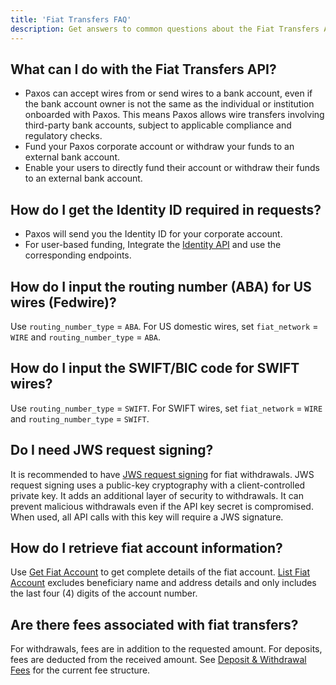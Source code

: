 ```yaml
---
title: 'Fiat Transfers FAQ'
description: Get answers to common questions about the Fiat Transfers API.
---
```



## What can I do with the Fiat Transfers API?

- Paxos can accept wires from or send wires to a bank account, even if the bank account owner is not the same as the individual or institution onboarded with Paxos. This means Paxos allows wire transfers involving third-party bank accounts, subject to applicable compliance and regulatory checks.
- Fund your Paxos corporate account or withdraw your funds to an external bank account.
- Enable your users to directly fund their account or withdraw their funds to an external bank account.

## How do I get the Identity ID required in requests?

- Paxos will send you the Identity ID for your corporate account.
- For user-based funding, Integrate the [Identity API](/api-reference/endpoints/identity) and use the corresponding endpoints. 

## How do I input the routing number (ABA) for US wires (Fedwire)?

Use `routing_number_type` = `ABA`. For US domestic wires, set `fiat_network` = `WIRE` and `routing_number_type` = `ABA`. 

## How do I input the SWIFT/BIC code for SWIFT wires?

Use `routing_number_type` = `SWIFT`. For SWIFT wires, set `fiat_network` = `WIRE` and `routing_number_type` = `SWIFT`.

## Do I need JWS request signing?

It is recommended to have [JWS request signing](/guides/developer/request-signing) for fiat withdrawals. 
JWS request signing uses a public-key cryptography with a client-controlled private key. 
It adds an additional layer of security to withdrawals.
It can prevent malicious withdrawals even if the API key secret is compromised. 
When used, all API calls with this key will require a JWS signature.

## How do I retrieve fiat account information?

Use [Get Fiat Account](/api-reference/endpoints/fiat-transfers/get-fiat-account) to get complete details of the fiat account. 
[List Fiat Account](/api-reference/endpoints/fiat-transfers/list-fiat-accounts) excludes beneficiary name and address details and only includes the last four (4) digits of the account number.

## Are there fees associated with fiat transfers?

For withdrawals, fees are in addition to the requested amount. 
For deposits, fees are deducted from the received amount. 
See [Deposit & Withdrawal Fees](https://help.paxos.com/hc/en-us/articles/360042321231) for the current fee structure.
